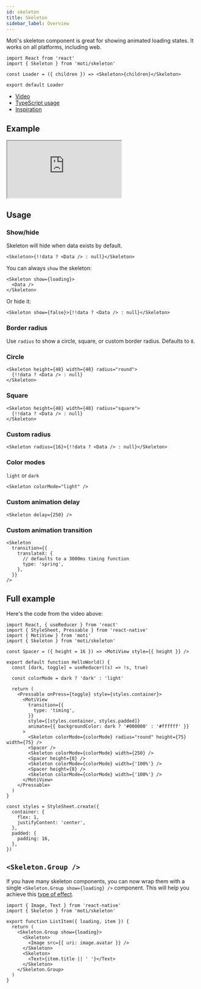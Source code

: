 ```yaml
---
id: skeleton
title: Skeleton
sidebar_label: Overview
---
```


Moti's skeleton component is great for showing animated loading states. It works on all platforms, including web.

```tsx
import React from 'react'
import { Skeleton } from 'moti/skeleton'

const Loader = ({ children }) => <Skeleton>{children}</Skeleton>

export default Loader
```

- [Video](https://twitter.com/FernandoTheRojo/status/1366902697010622466)
- [TypeScript usage](https://twitter.com/FernandoTheRojo/status/1366912660273590273?s=20)
- [Inspiration](https://twitter.com/FernandoTheRojo/status/1366903666578489346?s=20)

## Example

<iframe
  src="https://stackblitz.com/edit/nextjs-g2ae39?embed=1&file=pages/index.tsx"
  className="stackblitz"
/>

## Install

### Expo Users

You'll also want to install `expo-linear-gradient`.

_Please note that you must have Reanimated 2 installed. See [installation](/installation) steps for more info._

```bash
expo install expo-linear-gradient
```

### Non-Expo users

If you aren't using Expo, you can either use the `expo-linear-gradient` package, or `react-native-linear-gradient`.

#### Option 1: `expo-linear-gradient`

```bash npm2yarn
npm install expo-linear-gradient
```

Keep in mind you'll need to also install `expo-modules-core`. Please make sure you complete any installation steps required for Expo's [linear gradient](https://docs.expo.io/versions/latest/sdk/linear-gradient/) component.

#### Option 2: `react-native-linear-gradient`

<details>
<summary><strong>Click here to use <code>react-native-linear-gradient</code></strong></summary>

First, install the module resolver plugin:

```npm2yarn
npm install babel-plugin-module-resolver
```

Next, add this to your app's `babel.config.js`'s `plugins` array.

```js
// babel.config.js
module.exports = function (api) {
  api.cache(true)
  return {
    plugins: [
      [
        'module-resolver',
        {
          root: ['./'],
          alias: {
            'moti/skeleton': 'moti/skeleton/react-native-linear-gradient',
          },
        },
      ],
    ],
  }
}
```

This assumes you've installed `react-native-linear-gradient` and followed any of its installation requirements.

Your skeletons will now use `react-native-linear-gradient`. You can continue importing from `moti/skeleton`.

</details>

## Video

<div
  style={{
    position: 'relative',
    paddingBottom: '209.59302325581396%',
    height: 0,
    width: '100%',
  }}
>
  <iframe
    src="https://www.loom.com/embed/f2d5ff02cfec46bc8795f46965ae9b52"
    frameborder="0"
    webkitallowfullscreen
    mozallowfullscreen
    allowfullscreen
    style={{
      position: 'absolute',
      top: 0,
      left: 0,
      right: 0,
      bottom: 0,
      width: '100%',
      height: '100%',
    }}
  ></iframe>
</div>

## Usage

### Show/hide

Skeleton will hide when data exists by default.

```tsx
<Skeleton>{!!data ? <Data /> : null}</Skeleton>
```

You can always `show` the skeleton:

```tsx
<Skeleton show={loading}>
  <Data />
</Skeleton>
```

Or hide it:

```tsx
<Skeleton show={false}>{!!data ? <Data /> : null}</Skeleton>
```

### Border radius

Use `radius` to show a circle, square, or custom border radius. Defaults to `8`.

### Circle

```tsx
<Skeleton height={48} width={48} radius="round">
  {!!data ? <Data /> : null}
</Skeleton>
```

### Square

```tsx
<Skeleton height={48} width={48} radius="square">
  {!!data ? <Data /> : null}
</Skeleton>
```

### Custom radius

```tsx
<Skeleton radius={16}>{!!data ? <Data /> : null}</Skeleton>
```

### Color modes

`light` or `dark`

```tsx
<Skeleton colorMode="light" />
```

### Custom animation delay

```tsx
<Skeleton delay={250} />
```

### Custom animation transition

```tsx
<Skeleton
  transition={{
    translateX: {
      // defaults to a 3000ms timing function
      type: 'spring',
    },
  }}
/>
```

## Full example

Here's the code from the video above:

```tsx
import React, { useReducer } from 'react'
import { StyleSheet, Pressable } from 'react-native'
import { MotiView } from 'moti'
import { Skeleton } from 'moti/skeleton'

const Spacer = ({ height = 16 }) => <MotiView style={{ height }} />

export default function HelloWorld() {
  const [dark, toggle] = useReducer((s) => !s, true)

  const colorMode = dark ? 'dark' : 'light'

  return (
    <Pressable onPress={toggle} style={styles.container}>
      <MotiView
        transition={{
          type: 'timing',
        }}
        style={[styles.container, styles.padded]}
        animate={{ backgroundColor: dark ? '#000000' : '#ffffff' }}
      >
        <Skeleton colorMode={colorMode} radius="round" height={75} width={75} />
        <Spacer />
        <Skeleton colorMode={colorMode} width={250} />
        <Spacer height={8} />
        <Skeleton colorMode={colorMode} width={'100%'} />
        <Spacer height={8} />
        <Skeleton colorMode={colorMode} width={'100%'} />
      </MotiView>
    </Pressable>
  )
}

const styles = StyleSheet.create({
  container: {
    flex: 1,
    justifyContent: 'center',
  },
  padded: {
    padding: 16,
  },
})
```

## `<Skeleton.Group />`

If you have many skeleton components, you can now wrap them with a single `<Skeleton.Group show={loading} />` component. This will help you achieve this [type of effect](https://twitter.com/pacocoursey/status/1428057307670323202).

```tsx
import { Image, Text } from 'react-native'
import { Skeleton } from 'moti/skeleton'

export function ListItem({ loading, item }) {
  return (
    <Skeleton.Group show={loading}>
      <Skeleton>
        <Image src={{ uri: image.avatar }} />
      </Skeleton>
      <Skeleton>
        <Text>{item.title || ' '}</Text>
      </Skeleton>
    </Skeleton.Group>
  )
}
```
